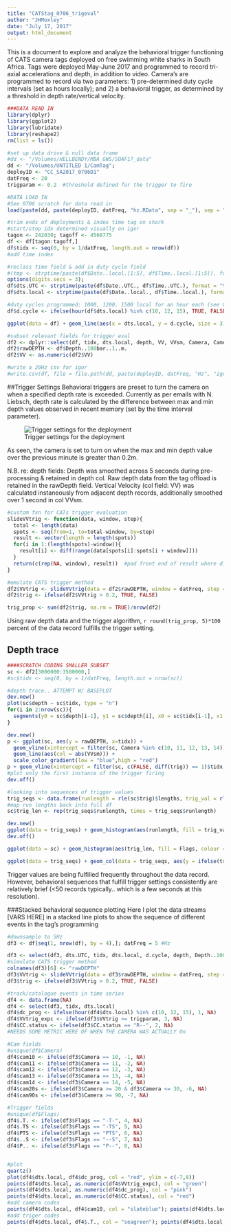 ```yaml
---
title: "CATStag_0706_trigeval"
author: "JHMoxley"
date: "July 17, 2017"
output: html_document
---
```

This is a document to explore and analyze the behavioral trigger functioning of CATS camera tags deployed on free swimming white sharks in South Africa.  Tags were deployed May-June 2017 and programmed to record tri-axial accelerations and depth, in addition to video.  Camera's are programmed to record via two parameters: 1) pre-determined duty cycle intervals (set as hours locally); and 2) a behavioral trigger, as determined by a threshold in depth rate/vertical velocity.  

```r
###DATA READ IN
library(dplyr)
library(ggplot2)
library(lubridate)
library(reshape2)
rm(list = ls())

#set up data drive & null data frame
#dd <- "/Volumes/HELLBENDY/MBA_GWS/SOAF17_data"
dd <- "/Volumes/UNTITLED 1/CamTag"; 
deployID <- "CC_SA2017_0706D1"
datFreq <- 20
trigparam <- 0.2  #threshold defined for the trigger to fire

#DATA LOAD IN
#See 0706 scratch for data read in
load(paste(dd, paste(deployID, datFreq, "hz.RData", sep = "_"), sep = "/"))

#trim ends of deployments & index time tag on shark
#start/stop idx determined visually on igor
tagon <- 242030; tagoff <- 4568775
df <- df[tagon:tagoff,]
df$tidx <- seq(0, by = 1/datFreq, length.out = nrow(df))
#add time index

#reclass time field & add in duty cycle field
#(tmp <- strptime(paste(df$Date..local.[1:5], df$Time..local.[1:5]), format = "%d.%m.%Y %H:%M:%OS", tz = "Africa/Johannesburg"))
options(digits.secs = 3);
df$dts.UTC <- strptime(paste(df$Date..UTC., df$Time..UTC.), format = "%d.%m.%Y %H:%M:%OS", tz = "UTC")
df$dts.local <- strptime(paste(df$Date..local., df$Time..local.), format = "%d.%m.%Y %H:%M:%OS", tz = "Africa/Johannesburg")

#duty cycles programmed: 1000, 1200, 1500 local for an hour each (see CC_SA2017_0706D1_tagparams.jpg)
df$d.cycle <- ifelse(hour(df$dts.local) %in% c(10, 12, 15), TRUE, FALSE)

ggplot(data = df) + geom_line(aes(x = dts.local, y = d.cycle, size = 3)) + theme_bw()

#subset relevant fields for trigger eval
df2 <- dplyr::select(df, tidx, dts.local, depth, VV, VVsm, Camera, Camera.time, CC.status, Flags)
df2$rawDEPTH <- df$Depth..100bar..1..m.
df2$VV <- as.numeric(df2$VV)

#write a 20Hz csv for igor
#write.csv(df, file = file.path(dd, paste(deployID, datFreq, "Hz", "igor.csv", sep = "_")))
```

##Trigger Settings
Behavioral triggers are preset to turn the camera on when a specified depth rate is exceeded.  Currently as per emails with N. Liebsch, depth rate is calculated by the difference between max and min depth values observed in recent memory (set by the time interval parameter).

![Trigger settings for the deployment](/Volumes/UNTITLED 1/CamTag/CC_SA2017_0706D1/CC_SA2017_0706D1_trigparams.jpg)

As seen, the camera is set to turn on when the max and min depth value over the previous minute is greater than 0.2m.  

N.B. re: depth fields:  Depth was smoothed across 5 seconds during pre-processing & retained in depth col.  Raw depth data from the tag offload is retained in the rawDepth field.  Vertical Velocity (col field: VV) was calculated instaneously from adjacent depth records, additionally smoothed over 1 second in col VVsm.  

```r
#custom fxn for CATs trigger evaluation
slideVVtrig <- function(data, window, step){
  total <- length(data)
  spots <- seq(from=1, to=total-window, by=step)
  result <- vector(length = length(spots))
  for(i in 1:(length(spots)-window)){
    result[i] <- diff(range(data[spots[i]:spots[i + window]]))
  }
  return(c(rep(NA, window), result))  #pad front end of result where diff cannot be calc'ed
}

#emulate CATS trigger method
df2$VVtrig <- slideVVtrig(data = df2$rawDEPTH, window = datFreq, step = 1)
df2$trig <- ifelse(df2$VVtrig > 0.2, TRUE, FALSE)

trig_prop <- sum(df2$trig, na.rm = TRUE)/nrow(df2)
```

Using raw depth data and the trigger algorithm, `r round(trig_prop, 5)*100` percent of the data record fulfills the trigger setting.  

## Depth trace


```r
####SCRATCH CODING SMALLER SUBSET
sc <- df2[3000000:3500000,]
#sc$tidx <- seq(0, by = 1/datFreq, length.out = nrow(sc))

#depth trace.. ATTEMPT W/ BASEPLOT
dev.new()
plot(sc$depth ~ sc$tidx, type = "n")
for(i in 2:nrow(sc)){
  segments(y0 = sc$depth[i-1], y1 = sc$depth[i], x0 = sc$tidx[i-1], x1 = sc$tidx[i], col = rainbow(sc$VV[i]))
}

dev.new()
p <- ggplot(sc, aes(y = rawDEPTH, x=tidx)) +
  geom_vline(xintercept = filter(sc, Camera %in% c(10, 11, 12, 13, 14))$tidx, color = "pink", alpha = 0.1) + 
  geom_line(aes(col = abs(VVsm))) +
  scale_color_gradient(low = "blue",high = "red")
p + geom_vline(xintercept = filter(sc, c(FALSE, diff(trig)) == 1)$tidx, linetype = "dotted") + labs(title = paste(deployID, "depth trace w/ camera (pink) & trigger (dotted) events"))
#plot only the first instance of the trigger firing
dev.off()

#looking into sequences of trigger values
trig_seqs <- data.frame(runlength = rle(sc$trig)$lengths, trig_val = rle(sc$trig)$values); trig_seqs$idx <- seq(1, length.out = nrow(trig_seqs))
#map run lengths back into full df
sc$trig_len <- rep(trig_seqs$runlength, times = trig_seqs$runlength)

dev.new()
ggplot(data = trig_seqs) + geom_histogram(aes(runlength, fill = trig_val)) + facet_wrap(~trig_val, scales = "free") + labs(title = "sequences of fulfilled trigger values are typically less than 50 records long")
dev.off()

ggplot(data = sc) + geom_histogram(aes(trig_len, fill = Flags, colour = CC.status)) + facet_wrap(~trig, scales = "free") + labs(title = "Trigger flags (-T-) during behavioral/trigger sequences of increasing length")

ggplot(data = trig_seqs) + geom_col(data = trig_seqs, aes(y = ifelse(trig_val == TRUE, runlength,-runlength), x = idx, fill = trig_val)) + ylim(-250, 100)
```
Trigger values are being fulfilled frequently throughout the data record.  However, behavioral sequences that fulfill trigger settings consistently are relatively brief (<50 records typically.. which is a few seconds at this resolution).

###Stacked behavioral sequence plotting
Here I plot the data streams [VARS HERE] in a stacked line plots to show the sequence of different events in the tag's programming
```r
#downsample to 5Hz
df3 <- df[seq(1, nrow(df), by = 4),]; datFreq = 5 #Hz

df3 <- select(df3, dts.UTC, tidx, dts.local, d.cycle, depth, Depth..100bar..1..m., VV, VVsm, Camera, Camera.time, CC.status, Flags)
#simulate CATS trigger method
colnames(df3)[6] <- "rawDEPTH"
df3$VVtrig <- slideVVtrig(data = df3$rawDEPTH, window = datFreq, step = 1)
df3$trig <- ifelse(df3$VVtrig > 0.2, TRUE, FALSE)

#track/catalogue events in time series
df4 <- data.frame(NA)
df4 <- select(df3, tidx, dts.local)
df4$dc_prog <- ifelse(hour(df4$dts.local) %in% c(10, 12, 15), 1, NA)
df4$VVtrig_expc <- ifelse(df3$VVtrig >= trigparam, 3, NA)
df4$CC.status <- ifelse(df3$CC.status == "R--", 2, NA)
#NEEDS SOME METRIC HERE OF WHEN THE CAMERA WAS ACTUALLY On

#Cam fields
#unique(df$Camera)
df4$cam10 <- ifelse(df3$Camera == 10, -1, NA)
df4$cam11 <- ifelse(df3$Camera == 11, -2, NA)
df4$cam12 <- ifelse(df3$Camera == 12, -3, NA)
df4$cam13 <- ifelse(df3$Camera == 13, -4, NA)
df4$cam14 <- ifelse(df3$Camera == 14, -5, NA)
df4$cam20s <- ifelse(df3$Camera >= 20 & df3$Camera <= 30, -6, NA)
df4$cam90s <- ifelse(df3$Camera >= 90, -7, NA)

#Trigger fields
#unique(df$Flags)
df4$.T. <- ifelse(df3$Flags == "-T-", 4, NA)
df4$.TS <- ifelse(df3$Flags == "-TS", 5, NA)
df4$PTS <- ifelse(df3$Flags == "PTS", 6, NA)
df4$..S <- ifelse(df3$Flags == "--S", 7, NA)
df4$P.. <- ifelse(df3$Flags == "P--", 8, NA)


#plot
quartz()
plot(df4$dts.local, df4$dc_prog, col = "red", ylim = c(-7,8))
points(df4$dts.local, as.numeric(df4$VVtrig_expc), col = "green")
points(df4$dts.local, as.numeric(df4$dc_prog), col = "pink")
points(df4$dts.local, as.numeric(df4$CC.status), col = "red")
#add camera codes
points(df4$dts.local, df4$cam10, col = "slateblue"); points(df4$dts.local, df4$cam11, col = "skyblue"); points(df4$dts.local, df4$cam12, col = "royalblue"); points(df4$dts.local, df4$cam13, col = "steelblue"); points(df4$dts.local, df4$cam14, col = "turquoise"); points(df4$dts.local, df4$cam20s, col = "tan"); points(df4$dts.local, df4$cam90s, col = "tomato")
#add triger codes
points(df4$dts.local, df4$.T., col = "seagreen"); points(df4$dts.local, df4$.TS, col = "palegreen"); points(df4$dts.local, df4$PTS, col = "olivedrab2"); points(df4$dts.local, df4$..S, col = "khaki"); points(df4$dts.local, df4$P.., col = "lavender")
```
